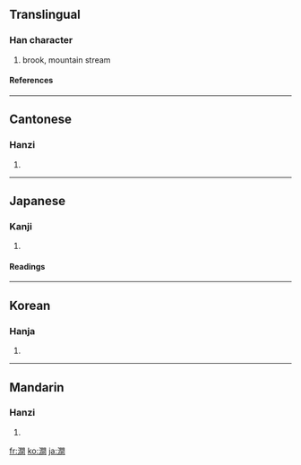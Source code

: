 {{see|涧}}

==Translingual==
===Han character===
{{Han char|rn=85|rad=水|as=12|sn=15|four=3712<sub>0</sub>|canj=水日弓日 (EANA)}}
# brook, mountain stream
====References====
{{Han ref|kx=0652.321|dj=1060.030|hdz=80024.140|uh=6F97|ud=28567|bh=BCEE|bd=48366}}

----
==Cantonese==
===Hanzi===
{{yue-hanzi|jyut=|y=gaan3}}
# {{defn|Cantonese}}

----
==Japanese==
===Kanji===
{{ja-kanji|grade=|rs=水12}}
# {{defn|Japanese}} 
====Readings====
{{ja-readings|on=[[かん]] (kan), [[けん]] (ken)|kun=[[たに]] (tani), [[たにみず]] (tanimizu)}}

----
==Korean==
===Hanja===
{{ko-hanja|hangeul=간|eumhun=산골물|rv=gan|mr=kan|y=kan}}
# {{defn|Korean}}

----

==Mandarin==
===Hanzi===
{{cmn-hanzi|sim=涧|pin=[[jiàn]] ([[jian4]])|wg=chien<sup>4</sup>}}
# {{defn|Mandarin}}

[[fr:澗]]
[[ko:澗]]
[[ja:澗]]